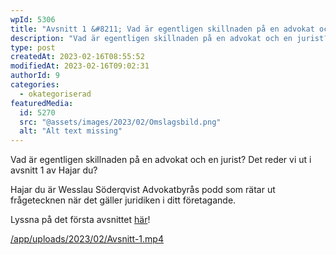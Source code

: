 ```yaml
---
wpId: 5306
title: "Avsnitt 1 &#8211; Vad är egentligen skillnaden på en advokat och en jurist?"
description: "Vad är egentligen skillnaden på en advokat och en jurist? Det reder vi ut i avsnitt 1 av Hajar du? Hajar du är Wesslau Söderqvist Advokatbyrås podd som rätar ut&hellip;"
type: post
createdAt: 2023-02-16T08:55:52
modifiedAt: 2023-02-16T09:02:31
authorId: 9
categories:
  - okategoriserad
featuredMedia:
  id: 5270
  src: "@assets/images/2023/02/Omslagsbild.png"
  alt: "Alt text missing"
---
```


Vad är egentligen skillnaden på en advokat och en jurist? Det reder vi ut i avsnitt 1 av Hajar du?

Hajar du är Wesslau Söderqvist Advokatbyrås podd som rätar ut frågetecknen när det gäller juridiken i ditt företagande.

Lyssna på det första avsnittet [här](https://open.spotify.com/episode/0mYmaFZiYGA6Wzgiawm7b1?si=149d8a194ae9456d)!

[/app/uploads/2023/02/Avsnitt-1.mp4](https://www.wsa.se/app/uploads/2023/02/Avsnitt-1.mp4)